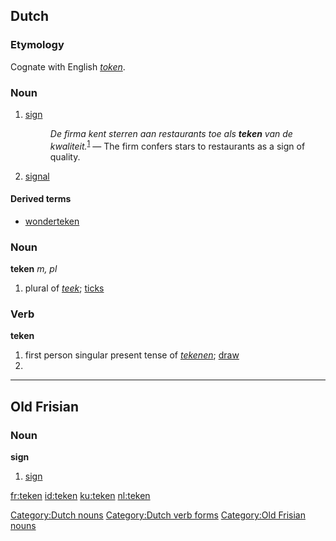 ==Dutch==
===Etymology===
Cognate with English ''[[token]]''.

===Noun===
{{nl-noun|g=n|pl1=tekenen|pl2=tekens|dim=tekentje}}
# [[sign]]
#: ''De firma kent sterren aan restaurants toe als '''teken''' van de kwaliteit.''<sup>[http://nl.wikipedia.org/wiki/Restaurant]</sup> &mdash; The firm confers stars to restaurants as a sign of quality.
# [[signal]]

====Derived terms====
* [[wonderteken]]

===Noun===
'''teken''' ''m, pl''
# plural of ''[[teek]]''; [[ticks]]

===Verb===
'''teken'''
# first person singular present tense of ''[[tekenen]]''; [[draw]]
# {{nl-verb-form|m=imperative|tekenen}}

[[Category:Dutch nouns]]
[[Category:Dutch verb forms]]
----

==Old Frisian==

===Noun===
'''sign'''

# [[sign]]

[[Category:Old Frisian nouns]]

[[fr:teken]]
[[id:teken]]
[[ku:teken]]
[[nl:teken]]